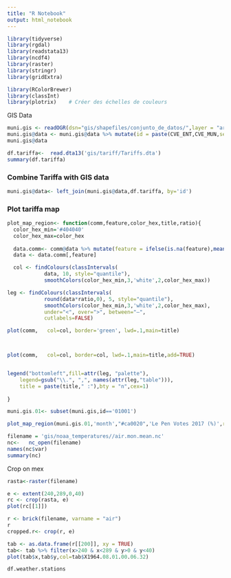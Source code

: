 ```yaml
---
title: "R Notebook"
output: html_notebook
---
```


```r
library(tidyverse)
library(rgdal)
library(readstata13)
library(ncdf4)
library(raster)
library(stringr)
library(gridExtra)

library(RColorBrewer)
library(classInt)
library(plotrix)    # Créer des échelles de couleurs

```
GIS Data
```r
muni.gis <- readOGR(dsn="gis/shapefiles/conjunto_de_datos/",layer = "areas_geoestadisticas_municipales")
muni.gis@data <- muni.gis@data %>% mutate(id = paste(CVE_ENT,CVE_MUN,sep=''))
muni.gis@data
```


```r
df.tariffa<-  read.dta13('gis/tariff/Tariffs.dta')
summary(df.tariffa)
```
### Combine Tariffa with GIS data
```r
muni.gis@data<- left_join(muni.gis@data,df.tariffa, by='id')

```
### Plot tariffa map

```r
plot_map_region<- function(comm,feature,color_hex,title,ratio){
  color_hex_min='#404040'
  color_hex_max=color_hex
  
  data.comm<- comm@data %>% mutate(feature = ifelse(is.na(feature),mean(feature),feature))
  data <- data.comm[,feature]

  col <- findColours(classIntervals(
            data, 10, style="quantile"),
            smoothColors(color_hex_min,3,'white',2,color_hex_max))

leg <- findColours(classIntervals(
            round(data*ratio,0), 5, style="quantile"),
            smoothColors(color_hex_min,3,'white',2,color_hex_max),
            under="<", over=">", between="–",
            cutlabels=FALSE)

plot(comm,   col=col, border='green', lwd=.1,main=title)



plot(comm,   col=col, border=col, lwd=.1,main=title,add=TRUE)


legend("bottomleft",fill=attr(leg, "palette"),
    legend=gsub("\\.", ",", names(attr(leg,"table"))),
    title = paste(title," :"),bty = "n",cex=1)
  
}

muni.gis.01<- subset(muni.gis,id=='01001')

plot_map_region(muni.gis.01,'month',"#ca0020",'Le Pen Votes 2017 (%)',ratio=1)
```


```r
filename = 'gis/noaa_temperatures//air.mon.mean.nc'
nc<-   nc_open(filename)
names(nc$var)
summary(nc)
```
Crop on mex
```r
rasta<-raster(filename)

e <- extent(240,289,0,40)
rc <- crop(rasta, e)
plot(rc[[1]])
```

```r
r <- brick(filename, varname = "air")
r
cropped.r<- crop(r, e)
```

```r
tab <- as.data.frame(r[[200]], xy = TRUE)
tab<- tab %>% filter(x>240 & x<289 & y>0 & y<40)
plot(tab$x,tab$y,col=tab$X1964.08.01.00.06.32)
```

```r
df.weather.stations 
```

